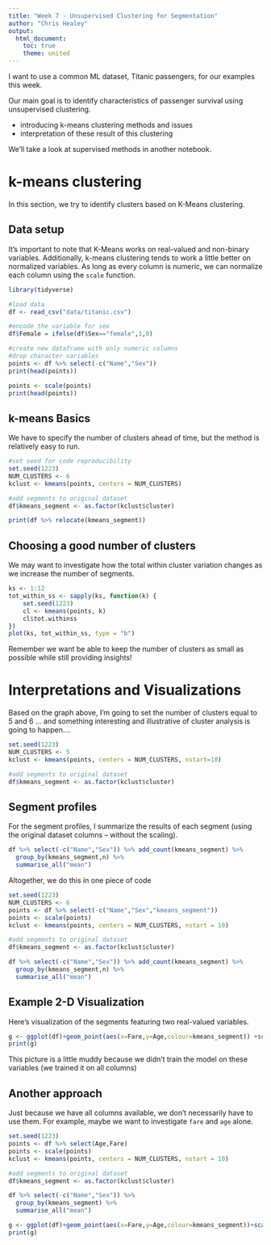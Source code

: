 ```yaml
---
title: "Week 7 - Unsupervised Clustering for Segmentation"
author: "Chris Healey"
output:
  html_document:
    toc: true
    theme: united
---
```


I want to use a common ML dataset, Titanic passengers, for our examples this week.

Our main goal is to identify characteristics of passenger survival using unsupervised clustering.

- introducing k-means clustering methods and issues    
- interpretation of these result of this clustering

We'll take a look at supervised methods in another notebook.

# k-means clustering
In this section, we try to identify clusters based on K-Means clustering.  

## Data setup
It's important to note that K-Means works on real-valued and non-binary variables.  Additionally, k-means clustering tends to work a little better on normalized variables.  As long as every column is numeric, we can normalize each column using the `scale` function.

```r
library(tidyverse)

#load data
df <- read_csv("data/titanic.csv")
```


```r
#encode the variable for sex
df$Female = ifelse(df$Sex=="female",1,0)

#create new dataframe with only numeric columns
#drop character variables
points <- df %>% select(-c("Name","Sex"))
print(head(points))
```


```r
points <- scale(points)
print(head(points))
```

## k-means Basics
We have to specify the number of clusters ahead of time, but the method is relatively easy to run.
```r
#set seed for code reproducibility
set.seed(1223)
NUM_CLUSTERS <- 6
kclust <- kmeans(points, centers = NUM_CLUSTERS)

#add segments to original dataset
df$kmeans_segment <- as.factor(kclust$cluster)

print(df %>% relocate(kmeans_segment))
```

## Choosing a good number of clusters
We may want to investigate how the total within cluster variation changes as we increase the number of segments.
```r
ks <- 1:12
tot_within_ss <- sapply(ks, function(k) {
    set.seed(1223)
    cl <- kmeans(points, k)
    cl$tot.withinss
})
plot(ks, tot_within_ss, type = "b")
```
Remember we want be able to keep the number of clusters as small as possible while still providing insights!

# Interpretations and Visualizations

Based on the graph above, I'm going to set the number of clusters equal to 5 and 6 ... and something interesting and illustrative of cluster analysis is going to happen....
```r
set.seed(1223)
NUM_CLUSTERS <- 5
kclust <- kmeans(points, centers = NUM_CLUSTERS, nstart=10)

#add segments to original dataset
df$kmeans_segment <- as.factor(kclust$cluster)

```

## Segment profiles
For the segment profiles, I summarize the results of each segment (using the original dataset columns -- without the scaling).

```r
df %>% select(-c("Name","Sex")) %>% add_count(kmeans_segment) %>%
  group_by(kmeans_segment,n) %>% 
  summarise_all("mean")
```

Altogether, we do this in one piece of code
```r
set.seed(1223)
NUM_CLUSTERS <- 6
points <- df %>% select(-c("Name","Sex","kmeans_segment"))
points <- scale(points)
kclust <- kmeans(points, centers = NUM_CLUSTERS, nstart = 10)

#add segments to original dataset
df$kmeans_segment <- as.factor(kclust$cluster)

df %>% select(-c("Name","Sex")) %>% add_count(kmeans_segment) %>%
  group_by(kmeans_segment,n) %>% 
  summarise_all("mean")

```
## Example 2-D Visualization
Here's visualization of the segments featuring two real-valued variables.
```r
g <- ggplot(df)+geom_point(aes(x=Fare,y=Age,colour=kmeans_segment)) +scale_x_continuous(trans='log10')
print(g)
```
This picture is a little muddy because we didn't train the model on these variables (we trained it on all columns)







## Another approach
Just because we have all columns available, we don't necessarily have to use them.  For example, maybe we want to investigate `fare` and `age` alone.
```r
set.seed(1223)
points <- df %>% select(Age,Fare)
points <- scale(points)
kclust <- kmeans(points, centers = NUM_CLUSTERS, nstart = 10)

#add segments to original dataset
df$kmeans_segment <- as.factor(kclust$cluster)

df %>% select(-c("Name","Sex")) %>% 
  group_by(kmeans_segment) %>% 
  summarise_all("mean")
```


```r
g <- ggplot(df)+geom_point(aes(x=Fare,y=Age,colour=kmeans_segment))+scale_x_continuous(trans='log10')
print(g)

```

